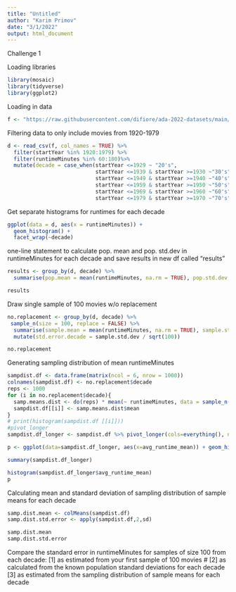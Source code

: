 ```yaml
---
title: "Untitled"
author: "Karim Primov"
date: "3/1/2022"
output: html_document
---
```


Challenge 1

Loading libraries 
```r
library(mosaic)
library(tidyverse)
library(ggplot2)
```

Loading in data 
```r
f <- "https://raw.githubusercontent.com/difiore/ada-2022-datasets/main/IMDB-movies.csv"
```

Filtering data to only include movies from 1920-1979
```r
d <- read_csv(f, col_names = TRUE) %>%
  filter(startYear %in% 1920:1979) %>% 
  filter(runtimeMinutes %in% 60:180)%>%
  mutate(decade = case_when(startYear <=1929 ~ "20's", 
                            startYear <=1939 & startYear >=1930 ~"30's",
                            startYear <=1949 & startYear >=1940 ~"40's",
                            startYear <=1959 & startYear >=1950 ~"50's",
                            startYear <=1969 & startYear >=1960 ~"60's",
                            startYear <=1979 & startYear >=1970 ~"70's"))
```

Get separate histograms for runtimes for each decade
```r
ggplot(data = d, aes(x = runtimeMinutes)) + 
  geom_histogram() + 
  facet_wrap(~decade)
```

one-line statement to calculate pop. mean and pop. std.dev in runtimeMinutes for each decade and save results in new df called "results"
```r
results <- group_by(d, decade) %>% 
  summarise(pop.mean = mean(runtimeMinutes, na.rm = TRUE), pop.std.dev = sd(runtimeMinutes, na.rm = TRUE))

results
```

Draw single sample of 100 movies w/o replacement
```r
no.replacement <- group_by(d, decade) %>% 
 sample_n(size = 100, replace = FALSE) %>%
  summarise(sample.mean = mean(runtimeMinutes, na.rm = TRUE), sample.std.dev = sd(runtimeMinutes, na.rm = TRUE)) %>%
  mutate(std.error.decade = sample.std.dev / sqrt(100))

no.replacement
```

Generating sampling distribution of mean runtimeMinutes
```r
sampdist.df <- data.frame(matrix(ncol = 6, nrow = 1000))
colnames(sampdist.df) <- no.replacement$decade
reps <- 1000
for (i in no.replacement$decade){
  samp.means.dist <- do(reps) * mean(~ runtimeMinutes, data = sample_n(filter(d, decade == i), size = 100, replace = FALSE))
  sampdist.df[[i]] <- samp.means.dist$mean
}
# print(histogram(sampdist.df [[i]]))
#pivot_longer
sampdist.df_longer <- sampdist.df %>% pivot_longer(cols=everything(), names_to="decade", values_to="avg_runtime_mean")

p <- ggplot(data=sampdist.df_longer, aes(x=avg_runtime_mean)) + geom_histogram() +facet_wrap(~factor(decade))

summary(sampdist.df_longer)

histogram(sampdist.df_longer$avg_runtime_mean)
p
```

Calculating mean and standard deviation of sampling distribution of sample means for each decade
```r
samp.dist.mean <- colMeans(sampdist.df)
samp.dist.std.error <- apply(sampdist.df,2,sd)

samp.dist.mean
samp.dist.std.error 
```

Compare the standard error in runtimeMinutes for samples of size 100 from each decade:
[1] as estimated from your first sample of 100 movies #
[2] as calculated from the known population standard deviations for each decade 
[3] as estimated from the sampling distribution of sample means for each decade
```r

```


```r

```


```r

```


```r

```


```r

```
